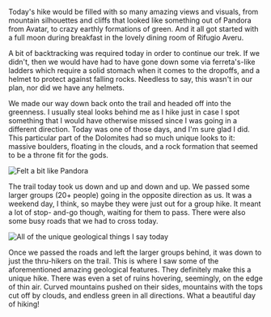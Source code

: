 Today's hike would be filled with so many amazing views and visuals, from
mountain silhouettes and cliffs that looked like something out of Pandora from
Avatar, to crazy earthly formations of green. And it all got started with a full
moon during breakfast in the lovely dining room of Rifugio Averu.

<Stats gain="3218" loss="4835" miles="10.8" steps="27944" />

A bit of backtracking was required today in order to continue our trek. If we
didn't, then we would have had to have gone down some via ferreta's-like ladders
which require a solid stomach when it comes to the dropoffs, and a helmet to
protect against falling rocks. Needless to say, this wasn't in our plan, nor
did we have any helmets.

We made our way down back onto the trail and headed off into the greenness. I
usually steal looks behind me as I hike just in case I spot something that I
would have otherwise missed since I was going in a different direction. Today was
one of those days, and I'm sure glad I did. This particular part of the Dolomites
had so much unique looks to it: massive boulders, floating in the clouds, and a
rock formation that seemed to be a throne fit for the gods.

![Felt a bit like Pandora](2019/07/16/9e6568fa-5d34-436c-87b2-afa20cea2c40.jpeg)

The trail today took us down and up and down and up. We passed some larger
groups (20+ people) going in the opposite direction as us. It was a weekend day,
I think, so maybe they were just out for a group hike. It meant a lot of stop-
and-go though, waiting for them to pass. There were also some busy roads that we
had to cross today.

![All of the unique geological things I say today](2019/07/16/16c93619-8f44-42f8-a04e-674bef66336c.jpeg,2019/07/16/29680659-4692-4208-85de-60d07db817a2.jpeg,2019/07/16/566f0517-9987-4e7f-b9af-b292f278ae05.jpeg)

Once we passed the roads and left the larger groups behind, it was down to just
the thru-hikers on the trail. This is where I saw some of the aforementioned
amazing geological features. They definitely make this a unique hike. There was
even a set of ruins hovering, seemingly, on the edge of thin air. Curved
mountains pushed on their sides, mountains with the tops cut off by clouds, and
endless green in all directions. What a beautiful day of hiking!
